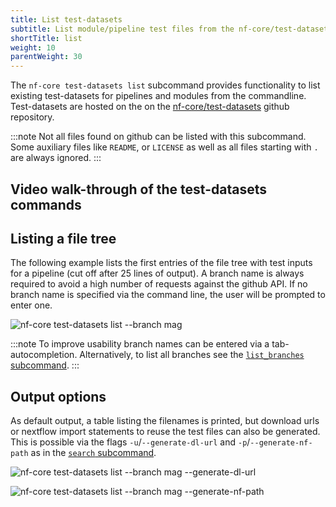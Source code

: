 ```yaml
---
title: List test-datasets
subtitle: List module/pipeline test files from the nf-core/test-datasets
shortTitle: list
weight: 10
parentWeight: 30
---
```



The `nf-core test-datasets list` subcommand provides functionality to list existing test-datasets for pipelines and modules from the commandline.
Test-datasets are hosted on the on the [nf-core/test-datasets](https://github.com/nf-core/test-datasets/) github repository.

:::note
Not all files found on github can be listed with this subcommand.
Some auxiliary files like `README`, or `LICENSE` as well as all files starting with `.` are always ignored.
:::

## Video walk-through of the test-datasets commands

<YouTube id="xGTqpiapn14" />

## Listing a file tree

The following example lists the first entries of the file tree with test inputs for a pipeline (cut off after 25 lines of output).
A branch name is always required to avoid a high number of requests against the github API.
If no branch name is specified via the command line, the user will be prompted to enter one.

![`nf-core test-datasets list --branch mag`](/images/tools/nf-core-test-datasets-list-mag.svg)

:::note
To improve usability branch names can be entered via a tab-autocompletion. Alternatively, to list all branches see the [`list_branches` subcommand](/docs/nf-core-tools/test-datasets/list_branches).
:::

## Output options

As default output, a table listing the filenames is printed, but download urls or nextflow import statements to reuse the test files can also be generated.
This is possible via the flags `-u`/`--generate-dl-url` and `-p`/`--generate-nf-path` as in the [`search` subcommand](/docs/nf-core-tools/test-datasets/search).

![nf-core test-datasets list --branch mag --generate-dl-url](/images/tools/nf-core-test-datasets-list-url-out.svg)

![nf-core test-datasets list --branch mag --generate-nf-path](/images/tools/nf-core-test-datasets-list-path-out.svg)
